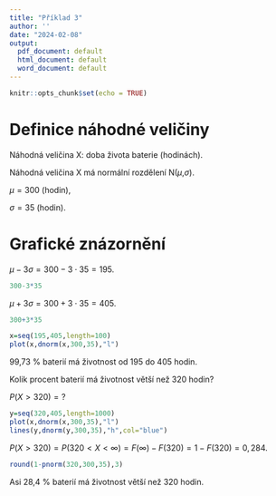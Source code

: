 ---
title: "Příklad 3"
author: ''
date: "2024-02-08"
output:
  pdf_document: default
  html_document: default
  word_document: default
---

```{r setup, include=FALSE}
knitr::opts_chunk$set(echo = TRUE)
```
# Definice náhodné veličiny

Náhodná veličina X: doba života baterie (hodinách).

Náhodná veličina X má normální rozdělení N($\mu$,$\sigma$).

$\mu=300$ (hodin),

$\sigma=35$ (hodin).

# Grafické znázornění

$\mu-3\sigma=300-3\cdot 35=195$.

```{r}
300-3*35
```
$\mu+3\sigma=300+3\cdot 35=405$.

```{r}
300+3*35
```
```{r out.width='75%'}
x=seq(195,405,length=100)
plot(x,dnorm(x,300,35),"l")
```

99,73 % baterií má životnost od 195 do 405 hodin.


Kolik procent baterií má životnost větší než 320 hodin?

$P(X>320)=?$

```{r out.width='70%'}
y=seq(320,405,length=1000)
plot(x,dnorm(x,300,35),"l")
lines(y,dnorm(y,300,35),"h",col="blue")
```

$P(X>320)=P(320<X<\infty)=F(\infty)-F(320)=1-F(320)=0,284$.

```{r}
round(1-pnorm(320,300,35),3)
```
Asi 28,4 % baterií má životnost větší než 320 hodin.

